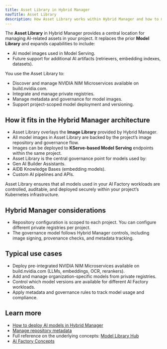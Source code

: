 ```yaml
---
title: Asset Library in Hybrid Manager
navTitle: Asset Library
description: How Asset Library works within Hybrid Manager and how to manage model images and AI assets.
---
```


The **Asset Library** in Hybrid Manager provides a central location for managing AI-related assets in your project. It replaces the prior **Model Library** and expands capabilities to include:

-   AI model images used in Model Serving.
-   Future support for additional AI artifacts (retrievers, embedding indexes, datasets).

You use the Asset Library to:

-   Discover and manage NVIDIA NIM Microservices available on build.nvidia.com.
-   Integrate and manage private registries.
-   Manage metadata and governance for model images.
-   Support project-scoped model deployment and versioning.

## How it fits in the Hybrid Manager architecture

-   Asset Library overlays the **Image Library** provided by Hybrid Manager.
-   All model images in Asset Library are backed by the project’s image repository and governance flow.
-   Images can be deployed to **KServe-based Model Serving** endpoints within the same project.
-   Asset Library is the central governance point for models used by:
-   Gen AI Builder Assistants.
-   AIDB Knowledge Bases (embedding models).
-   Custom AI pipelines and APIs.

Asset Library ensures that all models used in your AI Factory workloads are controlled, auditable, and deployed securely within your project’s Kubernetes infrastructure.

## Hybrid Manager considerations

-   Repository configuration is scoped to each project. You can configure different private registries per project.
-   The governance model follows Hybrid Manager controls, including image signing, provenance checks, and metadata tracking.

## Typical use cases

-   Deploy pre-integrated NVIDIA NIM Microservices available on build.nvidia.com (LLMs, embeddings, OCR, rerankers).
-   Add and manage organization-specific models from private registries.
-   Control which model versions are available for different AI Factory workloads.
-   Apply metadata and governance rules to track model usage and compliance.

## Learn more

-   [How to deploy AI models in Hybrid Manager](/edb-postgres-ai/latest/ai-factory/learn/how-to/model-library/how-to-deploy-ai-models/)
-   [Manage repository metadata](/edb-postgres-ai/latest/ai-factory/learn/how-to/model-library/manage-repository-metadata/)
-   Full reference on the underlying concepts: [Model Library Hub](/edb-postgres-ai/latest/ai-factory/model/library/)
-   [AI Factory Concepts](/edb-postgres-ai/latest/ai-factory/learn/explained/ai-factory-concepts/)
